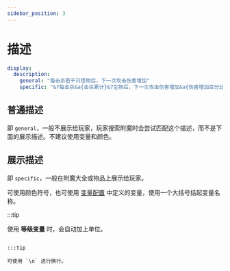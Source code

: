 ```yaml
---
sidebar_position: 3
---
```


# 描述

```yaml
display:
  description:
    general: "每击杀若干只怪物后，下一次攻击伤害增加"
    specific: "&7每击杀&a{击杀累计}&7生物后，下一次攻击伤害增加&a{伤害增加百分比}"
```

## 普通描述

即 `general`，一般不展示给玩家，玩家搜索附魔时会尝试匹配这个描述，而不是下面的展示描述。不建议使用变量和颜色。

## 展示描述

即 `specific`，一般在附魔大全或物品上展示给玩家。

可使用颜色符号，也可使用 [变量配置](/plugin/aiyatsbus//start/ench/variables/main) 中定义的变量，使用一个大括号括起变量名称。

:::tip

使用 **等级变量** 时，会自动加上单位。

```

:::tip

可使用 `\n` 进行换行。

```